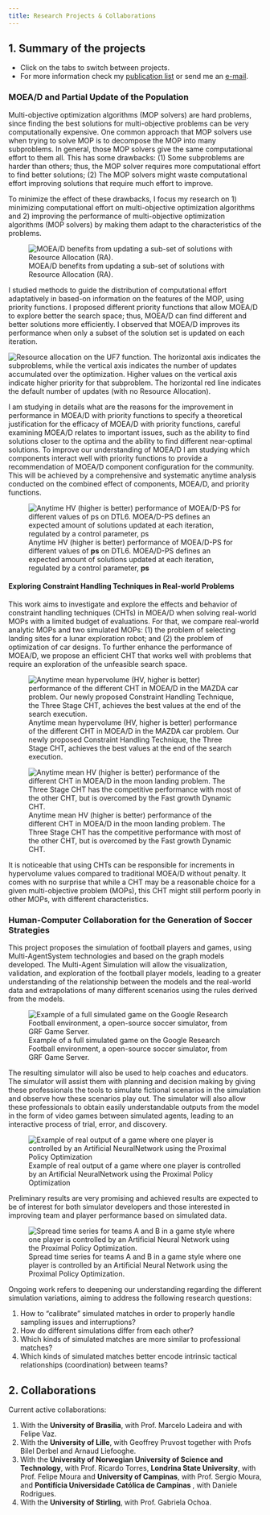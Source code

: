 ```yaml
---
title: Research Projects & Collaborations 
---
```


## 1. Summary of the projects {.tabset .tabset-pills}

- Click on the tabs to switch between projects. 
- For more information check my [publication list](https://yurilavinas.github.io/publications.html) or send me an [e-mail](mailto:lavinas.yuri.xp@alumni.tsukuba.ac.jp).

### MOEA/D and Partial Update of the Population 

Multi-objective optimization algorithms (MOP solvers) are hard problems, since finding the best solutions for multi-objective problems can be very computationally expensive. One common approach that MOP solvers use when trying to solve MOP is to decompose the MOP into many subproblems. In general, those MOP solvers give the same computational effort to them all. This has some drawbacks: (1) Some subproblems are harder than others; thus, the MOP solver requires more computational effort to find better solutions; (2) The MOP solvers might waste computational effort improving solutions that require much effort to improve.

To minimize the effect of these drawbacks, I focus my research on 1) minimizing computational effort on multi-objective optimization algorithms and 2) improving the performance of multi-objective optimization algorithms (MOP solvers) by making them adapt to the characteristics of the problems. 

![MOEA/D benefits from updating a sub-set of solutions with Resource Allocation (RA).](imgs/boxplot_hv_dtlz7.png "Logo Title Text 1")

I studied methods to guide the distribution of computational effort adaptatively in based-on information on the features of the MOP, using priority functions. I proposed different priority functions that allow MOEA/D to explore better the search space; thus, MOEA/D can find different and better solutions more efficiently. I observed that MOEA/D improves its performance when only a subset of the solution set is updated on each iteration. 

![Resource allocation on the UF7 function. The horizontal axis indicates the subproblems, while the
vertical axis indicates the number of updates accumulated over the optimization. Higher values on the
vertical axis indicate higher priority for that subproblem. The horizontal red line indicates the default number of updates (with no Resource Allocation).](imgs/norm_uf7.png)
<!-- {#id .class width=100% height=100%} -->

I am studying in details what are the reasons for the improvement in performance in MOEA/D with priority functions to specify a theoretical justification for the efficacy of MOEA/D with priority functions, careful examining MOEA/D relates to important issues, such as the ability to find solutions closer to the optima and the ability to find different near-optimal solutions. To improve our understanding of MOEA/D I am studying which components interact well with priority functions to provide a recommendation of MOEA/D component configuration for the community. This will be achieved by a comprehensive and systematic anytime analysis conducted on the combined effect of components, MOEA/D, and priority functions. 

![Anytime HV (higher is better) performance of MOEA/D-PS for different values of **ps** on DTL6. MOEA/D-PS  defines  an  expected amount of solutions updated at each iteration, regulated by a control  parameter, **ps**](imgs/DTLZ6hv_evolution.png)



#### Exploring Constraint Handling Techniques in Real-world Problems

This work aims to investigate and explore the effects and behavior of constraint handling techniques (CHTs) in MOEA/D when solving real-world MOPs with a limited budget of evaluations. For that, we compare real-world analytic MOPs and two simulated MOPs: (1) the problem of selecting landing sites for a lunar exploration robot; and (2) the problem of optimization of car designs. To further enhance the performance of MOEA/D, we propose an efficient CHT that works well with problems that require an exploration of the unfeasible search space.

![Anytime mean hypervolume (HV, higher is better) performance of the different CHT in MOEA/D in the MAZDA car problem. Our newly proposed Constraint Handling Technique, the Three Stage CHT, achieves the best values at the end of the search execution.](imgs/MAZDA_HV.png)


![Anytime mean HV (higher is better) performance of the different CHT in MOEA/D in the moon landing problem. The Three Stage CHT has the competitive performance with most of the other CHT, but is overcomed by the Fast growth Dynamic CHT.](imgs/MOON_HV.jpg)

It is noticeable that using CHTs can be responsible for increments in hypervolume values compared to traditional MOEA/D without penalty. It comes with no surprise that while a CHT may be a reasonable choice for a given multi-objective problem (MOPs), this CHT might still perform poorly in other MOPs, with different characteristics. 

### Human-Computer Collaboration for the Generation of Soccer Strategies



This project proposes the simulation of football players and games, using Multi-AgentSystem technologies and based on the graph models developed. The Multi-Agent Simulation will allow the visualization, validation, and exploration of the football player models, leading to a greater understanding of the relationship between the models and the real-world data and extrapolations of many different scenarios using the rules derived from the models.

![Example of a full simulated game on the Google Research Football environment, a open-source soccer simulator, from GRF Game Server.](imgs/picture_full_game_main.png)

The resulting simulator will also be used to help coaches and educators. The simulator will assist them with planning and decision making by giving these professionals the tools to simulate fictional scenarios in the simulation and observe how these scenarios play out. The simulator will also allow these professionals to obtain easily understandable outputs from the model in the form of video games between simulated agents, leading to an interactive process of trial, error, and discovery.

![Example of real output of a game where one player is controlled by an Artificial NeuralNetwork using the Proximal Policy Optimization](imgs/2D_representation_video.png)



Preliminary results are very promising and achieved results are expected to be of interest for both simulator developers and those interested in improving team and player performance based on simulated data. 

![Spread time series for teams A and B in a game style where one player is controlled by an Artificial Neural Network using the Proximal Policy Optimization.](imgs/spread-NN-full.png)

Ongoing work refers to deepening our understanding regarding the different simulation variations, aiming to address the following research questions:

1. How to "calibrate" simulated matches in order to properly handle sampling issues and interruptions?
2. How do different simulations differ from each other?
3. Which kinds of simulated matches are more similar to professional matches?
4. Which kinds of simulated matches better encode intrinsic tactical relationships (coordination) between teams?


## 2. Collaborations

Current active collaborations:

1. With the **University of Brasilia**, with Prof. Marcelo Ladeira and with Felipe Vaz. 
2. With the **University of Lille**, with Geoffrey Pruvost together with Profs Bilel Derbel and Arnaud Liefooghe.
3. With the **University of Norwegian University of Science and Technology**, with Prof. Ricardo Torres, **Londrina State University**, with Prof. Felipe Moura and **University of Campinas**, with Prof. Sergio Moura, and **Pontifícia Universidade Católica de Campinas **, with Daniele Rodrigues.
4. With the **University of Stirling**, with Prof. Gabriela Ochoa.

